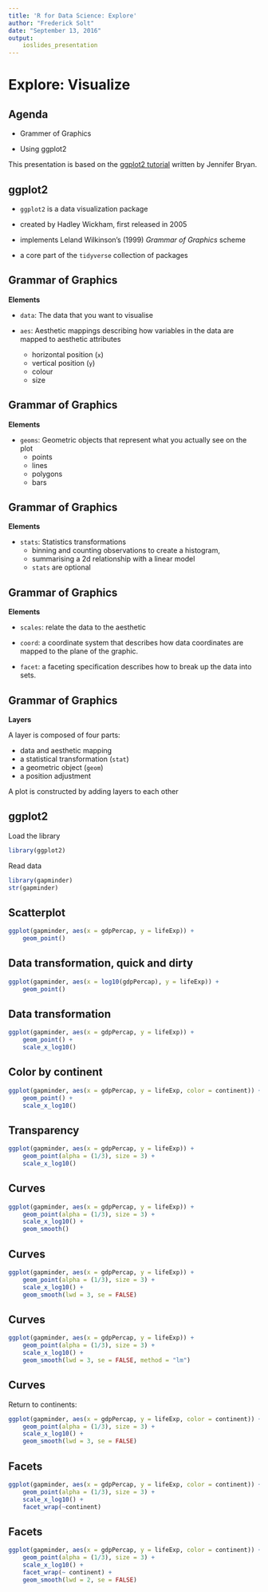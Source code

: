 ```yaml
---
title: 'R for Data Science: Explore'
author: "Frederick Solt"
date: "September 13, 2016"
output: 
    ioslides_presentation
---
```


<!-- ```{r setup, include=FALSE} -->
<!-- knitr::opts_chunk$set(echo = FALSE) -->
<!-- ``` -->

Explore: Visualize
===

## Agenda

- Grammer of Graphics

- Using ggplot2

This presentation is based on the [ggplot2 tutorial](https://github.com/jennybc/ggplot2-tutorial) written by Jennifer Bryan. 

## ggplot2

- `ggplot2` is a data visualization package

- created by Hadley Wickham, first released in 2005

- implements Leland Wilkinson's (1999) _Grammar of Graphics_ scheme

- a core part of the `tidyverse` collection of packages

## Grammar of Graphics

**Elements**

* `data`: The data that you want to visualise

* `aes`: Aesthetic mappings
describing how variables in the data are mapped to aesthetic attributes

    + horizontal position (`x`)
    + vertical position (`y`)
    + colour
    + size

## Grammar of Graphics

**Elements**

- `geoms`: Geometric objects that represent what you actually see on
the plot
    + points
    + lines
    + polygons
    + bars

## Grammar of Graphics

**Elements**

- `stats`: Statistics transformations
    + binning and counting observations to create a histogram,
    + summarising a 2d relationship with a linear model
    + `stats` are optional


## Grammar of Graphics

**Elements**

- `scales`: relate the data to the aesthetic

- `coord`: a coordinate system that describes how data coordinates are
mapped to the plane of the graphic.

- `facet`: a faceting specification describes how to break up the data into sets.

## Grammar of Graphics

**Layers**

A layer is composed of four parts:

* data and aesthetic mapping
* a statistical transformation (`stat`)
* a geometric object (`geom`)
* a position adjustment

A plot is constructed by adding layers to each other

## ggplot2

Load the library
```r
library(ggplot2)
```

Read data
```r
library(gapminder)
str(gapminder)
```

## Scatterplot
```r
ggplot(gapminder, aes(x = gdpPercap, y = lifeExp)) + 
    geom_point()
```

## Data transformation, quick and dirty
```r
ggplot(gapminder, aes(x = log10(gdpPercap), y = lifeExp)) +
    geom_point()
```

## Data transformation
```r
ggplot(gapminder, aes(x = gdpPercap, y = lifeExp)) + 
    geom_point() +
    scale_x_log10()
```

## Color by continent
```r
ggplot(gapminder, aes(x = gdpPercap, y = lifeExp, color = continent)) + 
    geom_point() +
    scale_x_log10()
```


## Transparency
```r
ggplot(gapminder, aes(x = gdpPercap, y = lifeExp)) + 
    geom_point(alpha = (1/3), size = 3) + 
    scale_x_log10() 

```


## Curves
```r
ggplot(gapminder, aes(x = gdpPercap, y = lifeExp)) + 
    geom_point(alpha = (1/3), size = 3) + 
    scale_x_log10() +
    geom_smooth()
```


## Curves

```r
ggplot(gapminder, aes(x = gdpPercap, y = lifeExp)) + 
    geom_point(alpha = (1/3), size = 3) + 
    scale_x_log10() +
    geom_smooth(lwd = 3, se = FALSE)
```


## Curves

```r
ggplot(gapminder, aes(x = gdpPercap, y = lifeExp)) + 
    geom_point(alpha = (1/3), size = 3) + 
    scale_x_log10() +
    geom_smooth(lwd = 3, se = FALSE, method = "lm")

```

## Curves

Return to continents:
```r
ggplot(gapminder, aes(x = gdpPercap, y = lifeExp, color = continent)) + 
    geom_point(alpha = (1/3), size = 3) + 
    scale_x_log10() +
    geom_smooth(lwd = 3, se = FALSE)
```


## Facets
```r
ggplot(gapminder, aes(x = gdpPercap, y = lifeExp, color = continent)) + 
    geom_point(alpha = (1/3), size = 3) + 
    scale_x_log10() +
    facet_wrap(~continent)

```

## Facets
```r
ggplot(gapminder, aes(x = gdpPercap, y = lifeExp, color = continent)) + 
    geom_point(alpha = (1/3), size = 3) + 
    scale_x_log10() +
    facet_wrap(~ continent) +
    geom_smooth(lwd = 2, se = FALSE)
```
